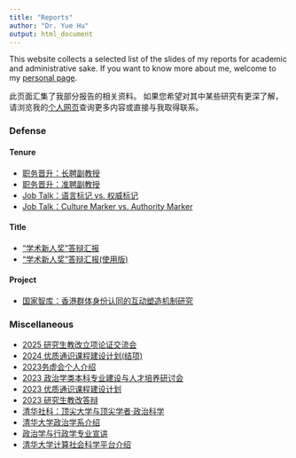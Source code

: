 ---
title: "Reports"
author: "Dr. Yue Hu"
output: html_document
---

This website collects a selected list of the slides of my reports for academic and administrative sake. 
If you want to know more about me, welcome to my [personal page](https://sammo3182.github.io).

此页面汇集了我部分报告的相关资料。
如果您希望对其中某些研究有更深了解，请浏览我的[个人网页](https://sammo3182.github.io)查询更多内容或直接与我取得联系。    

### Defense

#### Tenure

- [职务晋升：长聘副教授](tenure_associate.html)
- [职务晋升：准聘副教授](tenureTrackAP.html)
- [Job Talk：语言标记 vs. 权威标记](authorityMarker_cn.html)
- [Job Talk：Culture Marker vs. Authority Marker](authorityMarker.html)

#### Title

- [“学术新人奖”答辩汇报](newStar.html)
- [“学术新人奖”答辩汇报(使用版)](newStar.pptx)

#### Project

- [国家智库：香港群体身份认同的互动塑造机制研究](hongkong.html)

### Miscellaneous

- [2025 研究生教改立项论证交流会](ge_aiThesisCourse.html)
- [2024 优质通识课程建设计划(结项)](ge10min.html)
- [2023务虚会个人介绍](individual.pptx)
- [2023 政治学类本科专业建设与人才培养研讨会](/slides/conference/2023-undergradEdu/undergradEdu.html)
- [2023 优质通识课程建设计划](ge5min.html)
- [2023 研究生教改答辩](graduateReform_2023S.html)
- [清华社科：顶尖大学与顶尖学者·政治科学](topScholars.html)
- [清华大学政治学系介绍](/slides/guestLecture/intro2tsinghuaPS.html)
- [政治学与行政学专业宣讲](/slides/guestLecture/intro2tsinghuaPS_college.html)
- [清华大学计算社会科学平台介绍](/slides/guestLecture/intro2CSS.html)

